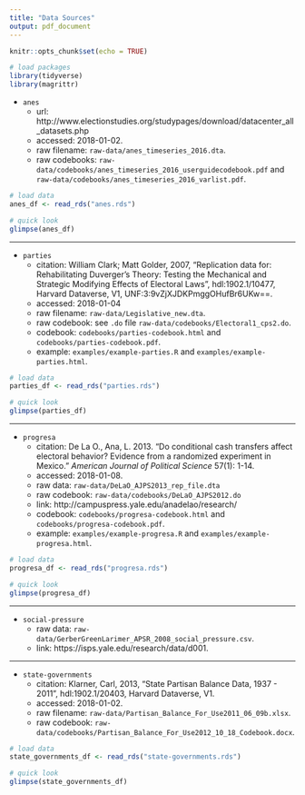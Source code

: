 ```yaml
---
title: "Data Sources"
output: pdf_document
---
```


```r
knitr::opts_chunk$set(echo = TRUE)
```
```r
# load packages
library(tidyverse)
library(magrittr)
```

- `anes`
    - url: http://www.electionstudies.org/studypages/download/datacenter_all_datasets.php
    - accessed: 2018-01-02.
    - raw filename: `raw-data/anes_timeseries_2016.dta`.
    - raw codebooks: `raw-data/codebooks/anes_timeseries_2016_userguidecodebook.pdf` and `raw-data/codebooks/anes_timeseries_2016_varlist.pdf`.

```r
# load data
anes_df <- read_rds("anes.rds")

# quick look
glimpse(anes_df)
```

----

- `parties`
    - citation: William Clark; Matt Golder, 2007, "Replication data for: Rehabilitating Duverger's Theory: Testing the Mechanical and Strategic Modifying Effects of Electoral Laws", hdl:1902.1/10477, Harvard Dataverse, V1, UNF:3:9vZjXJDKPmggOHufBr6UKw==.
    - accessed: 2018-01-04
    - raw filename: `raw-data/Legislative_new.dta`.
    - raw codebook: see `.do` file `raw-data/codebooks/Electoral1_cps2.do`.
    - codebook: `codebooks/parties-codebook.html` and `codebooks/parties-codebook.pdf`.
    - example: `examples/example-parties.R` and `examples/example-parties.html`. 
    
```r
# load data
parties_df <- read_rds("parties.rds")

# quick look
glimpse(parties_df)
```

----

- `progresa`
    - citation: De La O., Ana, L. 2013. "Do conditional cash transfers affect electoral behavior? Evidence from a randomized experiment in Mexico." *American Journal of Political Science* 57(1): 1-14.
    - accessed: 2018-01-08.
    - raw data: `raw-data/DeLaO_AJPS2013_rep_file.dta`
    - raw codebook: `raw-data/codebooks/DeLaO_AJPS2012.do`
    - link: http://campuspress.yale.edu/anadelao/research/
    - codebook: `codebooks/progresa-codebook.html` and `codebooks/progresa-codebook.pdf`.
    - example: `examples/example-progresa.R` and `examples/example-progresa.html`. 
    
```r
# load data
progresa_df <- read_rds("progresa.rds")

# quick look
glimpse(progresa_df)
```    

----

- `social-pressure`
    - raw data: `raw-data/GerberGreenLarimer_APSR_2008_social_pressure.csv`.
    - link: https://isps.yale.edu/research/data/d001.
    
----    

- `state-governments`
    - citation: Klarner, Carl, 2013, "State Partisan Balance Data, 1937 - 2011", hdl:1902.1/20403, Harvard Dataverse, V1. 
    - accessed: 2018-01-02. 
    - raw filename: `raw-data/Partisan_Balance_For_Use2011_06_09b.xlsx`.
    - raw codebook: `raw-data/codebooks/Partisan_Balance_For_Use2012_10_18_Codebook.docx`.

```r
# load data
state_governments_df <- read_rds("state-governments.rds")

# quick look
glimpse(state_governments_df)
```
